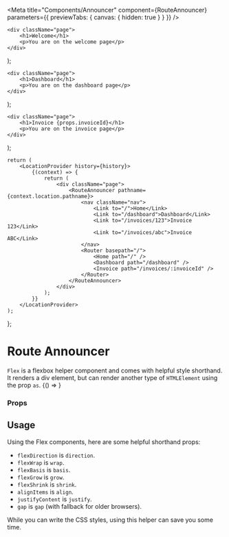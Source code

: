 
<Meta
	title="Components/Announcer"
	component={RouteAnnouncer}
	parameters={{ previewTabs: { canvas: { hidden: true } } }}
/>

<style>{`
	.page {
		width: 100%;
		display: flex;
		flex-direction: column;
		justify-content: flex-start;
		font-family: sans-serif;
		background: black;
		color: white;
		padding: 2rem;
	}

	a {
		color: white;
		text-decoration: none;
	}

	.nav {
		display: flex;
		flex-direction: row;
		gap: 1rem;
	}

	a[aria-current="page"] {
		text-decoration: underline;
	}
`}</style>


	<div className="page">
		<h1>Welcome</h1>
		<p>You are on the welcome page</p>
	</div>
);

	<div className="page">
		<h1>Dashboard</h1>
		<p>You are on the dashboard page</p>
	</div>
);

	<div className="page">
		<h1>Invoice {props.invoiceId}</h1>
		<p>You are on the invoice page</p>
	</div>
);

	return (
		<LocationProvider history={history}>
			{(context) => {
				return (
					<div className="page">
						<RouteAnnouncer pathname={context.location.pathname}>
							<nav className="nav">
								<Link to="/">Home</Link>
								<Link to="/dashboard">Dashboard</Link>
								<Link to="/invoices/123">Invoice 123</Link>
								<Link to="/invoices/abc">Invoice ABC</Link>
							</nav>
							<Router basepath="/">
								<Home path="/" />
								<Dashboard path="/dashboard" />
								<Invoice path="/invoices/:invoiceId" />
							</Router>
						</RouteAnnouncer>
					</div>
				);
			}}
		</LocationProvider>
	);
};

# Route Announcer

<Subtitle>
	<code>Flex</code> is a flexbox helper component and comes with helpful style shorthand. It renders a div element, but
	can render another type of <code>HTMLElement</code> using the prop <code>as</code>.
</Subtitle>

<Canvas>
	<Story
		name="Route Announcer"
		args={{
			pathname: window.location.pathname,
		}}
	>
		{() => <DemoWithRouter />}
	</Story>
</Canvas>

### Props

<ArgsTable story="Route Announcer" />

## Usage

Using the Flex components, here are some helpful shorthand props:

- `flexDirection` is `direction`.
- `flexWrap` is `wrap`.
- `flexBasis` is `basis`.
- `flexGrow` is `grow`.
- `flexShrink` is `shrink`.
- `alignItems` is `align`.
- `justifyContent` is `justify`.
- `gap` is `gap` (with fallback for older browsers).

While you can write the CSS styles, using this helper can save you some time.
